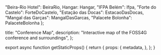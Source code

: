 

  "Beira-Rio Hotel": BeiraRio,
  Hangar: Hangar,
  "IFPA Belém": Ifpa,
  "Forte do Castelo": ForteDoCastelo,
  "Estação das Docas": EstacaoDasDocas,
  "Mangal das Garças": MangalDasGarcas,
  "Palacete Bolonha": PalaceteBolonha
};

  title: "Conference Map",
  description: "Interactive map of the FOSS4G conference and surroundings",
};

<div className="fixed top-0 left-0 bottom-0 right-0">
  <ConferenceMap
    popupEmbeds={PopupEmbeds}
    lang="es"
  />
</div>

export async function getStaticProps() {
  return {
    props: {
      metadata,
    },
  };
}
